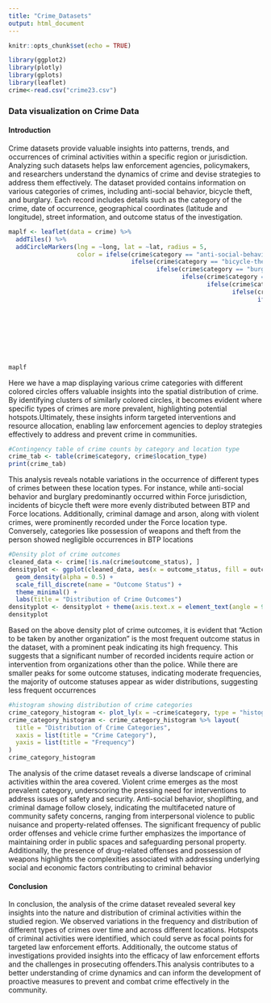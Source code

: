 ---
title: "Crime_Datasets"
output: html_document
---

```{r setup, include=FALSE}
knitr::opts_chunk$set(echo = TRUE)
```
```{r code1,include=FALSE}
library(ggplot2)
library(plotly)
library(gplots)
library(leaflet)
crime<-read.csv("crime23.csv")
```


### Data visualization on Crime Data

#### Introduction

Crime datasets provide valuable insights into patterns, trends, and occurrences of criminal activities within a specific region or jurisdiction. Analyzing such datasets helps law enforcement agencies, policymakers, and researchers understand the dynamics of crime and devise strategies to address them effectively. The dataset provided contains information on various categories of crimes, including anti-social behavior, bicycle theft, and burglary. Each record includes details such as the category of the crime, date of occurrence, geographical coordinates (latitude and longitude), street information, and outcome status of the investigation.

```{r code16}

maplf <- leaflet(data = crime) %>%
  addTiles() %>%
  addCircleMarkers(lng = ~long, lat = ~lat, radius = 5, 
                   color = ifelse(crime$category == "anti-social-behaviour", "blue",
                                  ifelse(crime$category == "bicycle-theft", "red",
                                         ifelse(crime$category == "burglary", "green",
                                                ifelse(crime$category == "criminal-damage-arson", "orange",
                                                       ifelse(crime$category == "drugs", "purple",
                                                              ifelse(crime$category == "other-theft", "yellow",
                                                                     ifelse(crime$category == "possession-of-weapons", "cyan",
                                                                            ifelse(crime$category == "public-order", "magenta",
                                                                                   ifelse(crime$category == "robbery", "navy",
                                                                                          ifelse(crime$category == "shoplifting", "pink",
                                                                                                 ifelse(crime$category == "theft-from-the-person", "violet",
                                                                                                        ifelse(crime$category == "vehicle-crime", "skyblue",
                                                                                                               ifelse(crime$category == "violent-crime", "teal",
                                                                                                                      ifelse(crime$category == "other-crime", "lime", "black"))))))))))))) ),fill = TRUE, fillOpacity = 0.8, popup = ~category)
                  
maplf  
```
Here we have a map displaying various crime categories with different colored circles offers valuable insights into the spatial distribution of crime. By identifying clusters of similarly colored circles, it becomes evident where specific types of crimes are more prevalent, highlighting potential hotspots.Ultimately, these insights inform targeted interventions and resource allocation, enabling law enforcement agencies to deploy strategies effectively to address and prevent crime in communities.

```{r code17}
#Contingency table of crime counts by category and location type
crime_tab <- table(crime$category, crime$location_type)
print(crime_tab)
```
This analysis reveals notable variations in the occurrence of different types of crimes between these location types. For instance, while anti-social behavior and burglary predominantly occurred within Force jurisdiction, incidents of bicycle theft were more evenly distributed between BTP and Force locations. Additionally, criminal damage and arson, along with violent crimes, were prominently recorded under the Force location type. Conversely, categories like possession of weapons and theft from the person showed negligible occurrences in BTP locations

```{r code 18}
#Density plot of crime outcomes
cleaned_data <- crime[!is.na(crime$outcome_status), ]
densityplot <- ggplot(cleaned_data, aes(x = outcome_status, fill = outcome_status)) +
  geom_density(alpha = 0.5) +
  scale_fill_discrete(name = "Outcome Status") +
  theme_minimal() +
  labs(title = "Distribution of Crime Outcomes")
densityplot <- densityplot + theme(axis.text.x = element_text(angle = 90, vjust = 0.5, hjust=1, size = 8))
densityplot

```

Based on the above density plot of crime outcomes, it is evident that "Action to be taken by another organization" is the most frequent outcome status in the dataset, with a prominent peak indicating its high frequency. This suggests that a significant number of recorded incidents require action or intervention from organizations other than the police. While there are smaller peaks for some outcome statuses, indicating moderate frequencies, the majority of outcome statuses appear as wider distributions, suggesting less frequent occurrences

```{r code19}
#histogram showing distribution of crime categories
crime_category_histogram <- plot_ly(x = ~crime$category, type = "histogram")
crime_category_histogram <- crime_category_histogram %>% layout(
  title = "Distribution of Crime Categories",
  xaxis = list(title = "Crime Category"),
  yaxis = list(title = "Frequency")
)
crime_category_histogram
```
The analysis of the crime dataset reveals a diverse landscape of criminal activities within the area covered. Violent crime emerges as the most prevalent category, underscoring the pressing need for interventions to address issues of safety and security. Anti-social behavior, shoplifting, and criminal damage follow closely, indicating the multifaceted nature of community safety concerns, ranging from interpersonal violence to public nuisance and property-related offenses. The significant frequency of public order offenses and vehicle crime further emphasizes the importance of maintaining order in public spaces and safeguarding personal property. Additionally, the presence of drug-related offenses and possession of weapons highlights the complexities associated with addressing underlying social and economic factors contributing to criminal behavior


#### Conclusion
In conclusion, the analysis of the crime dataset revealed several key insights into the nature and distribution of criminal activities within the studied region. We observed variations in the frequency and distribution of different types of crimes over time and across different locations. Hotspots of criminal activities were identified, which could serve as focal points for targeted law enforcement efforts. Additionally, the outcome status of investigations provided insights into the efficacy of law enforcement efforts and the challenges in prosecuting offenders.This analysis contributes to a better understanding of crime dynamics and can inform the development of proactive measures to prevent and combat crime effectively in the community. 